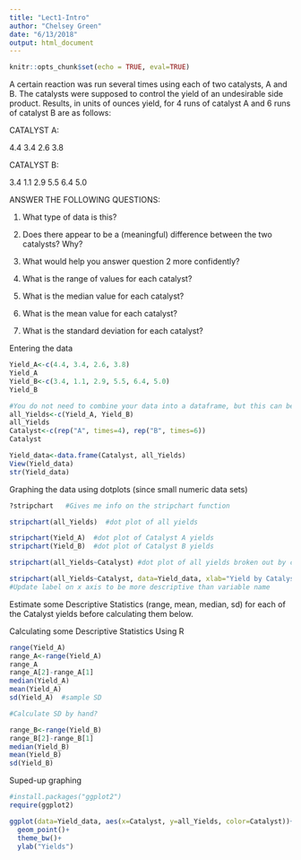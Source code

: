 ```yaml
---
title: "Lect1-Intro"
author: "Chelsey Green"
date: "6/13/2018"
output: html_document
---
```


```r
knitr::opts_chunk$set(echo = TRUE, eval=TRUE)
```

A certain reaction was run several times using each of two catalysts, A and B. The catalysts were supposed to control the yield of an undesirable side product. Results, in units of ounces yield, for 4 runs of catalyst A and 6 runs of catalyst B are as follows:

CATALYST A: 

4.4 3.4 2.6 3.8 

CATALYST B: 

3.4 1.1 2.9 5.5 6.4 5.0 


ANSWER THE FOLLOWING QUESTIONS:


1. What type of data is this? 

2. Does there appear to be a (meaningful) difference between the two catalysts? Why? 

3. What would help you answer question 2 more confidently?  

4. What is the range of values for each catalyst?

5. What is the median value for each catalyst? 

6. What is the mean value for each catalyst? 

7. What is the standard deviation for each catalyst?


Entering the data
```r
Yield_A<-c(4.4, 3.4, 2.6, 3.8)
Yield_A
Yield_B<-c(3.4, 1.1, 2.9, 5.5, 6.4, 5.0)
Yield_B

#You do not need to combine your data into a dataframe, but this can be a useful form for seeing the relationship between variables
all_Yields<-c(Yield_A, Yield_B)
all_Yields
Catalyst<-c(rep("A", times=4), rep("B", times=6))
Catalyst

Yield_data<-data.frame(Catalyst, all_Yields)
View(Yield_data)
str(Yield_data)
```

Graphing the data using dotplots (since small numeric data sets)
```r
?stripchart   #Gives me info on the stripchart function

stripchart(all_Yields)  #dot plot of all yields

stripchart(Yield_A)  #dot plot of Catalyst A yields
stripchart(Yield_B)  #dot plot of Catalyst B yields

stripchart(all_Yields~Catalyst) #dot plot of all yields broken out by catalyst

stripchart(all_Yields~Catalyst, data=Yield_data, xlab="Yield by Catalyst", method="stack")   
#Update label on x axis to be more descriptive than variable name
```
Estimate some Descriptive Statistics (range, mean, median, sd) for each of the Catalyst yields before calculating them below.









Calculating some Descriptive Statistics Using R
```r
range(Yield_A)
range_A<-range(Yield_A)
range_A
range_A[2]-range_A[1]
median(Yield_A)
mean(Yield_A)
sd(Yield_A)  #sample SD

#Calculate SD by hand?

range_B<-range(Yield_B)
range_B[2]-range_B[1]
median(Yield_B)
mean(Yield_B)
sd(Yield_B)

```

Suped-up graphing
```r
#install.packages("ggplot2")
require(ggplot2)

ggplot(data=Yield_data, aes(x=Catalyst, y=all_Yields, color=Catalyst))+
  geom_point()+
  theme_bw()+
  ylab("Yields")
```